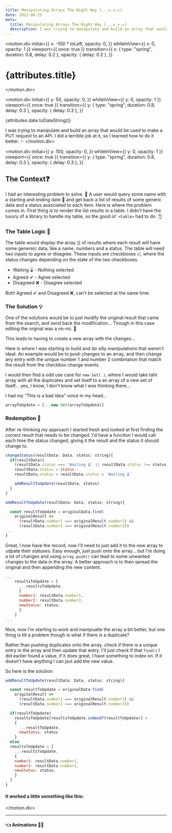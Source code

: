 ```yaml
---
title: Manipulating Arrays The Right Way [...✔,✔,✔]
date: 2022-08-25
meta:
  title: Manipulating Arrays The Right Way [...✔,✔,✔]
  description: I was trying to manipulate and build an array that would be used to make a PUT request to an API. I did a terrible job at it, so I learned how to do it better. ✨
---
```




<motion.div
  initial={{
    x: -100 * toLeft,
    opacity: 0,
  }}
  whileInView={{ x: 0, opacity: 1 }}
  viewport={{ once: true }}
  transition={{
    x: { type: "spring", duration: 0.8, delay: 0.2 },
    opacity: { delay: 0.2 },
  }}
>
# {attributes.title}
</motion.div>

<motion.div
  initial={{
    y: 50,
    opacity: 0,
  }}
  whileInView={{ y: 0, opacity: 1 }}
  viewport={{ once: true }}
  transition={{
    y: { type: "spring", duration: 0.8, delay: 0.3 },
    opacity: { delay: 0.3 },
  }}
>
{attributes.date.toDateString()}

I was trying to manipulate and build an array that would be used to make a PUT request to an API. I did a terrible job at it, so I learned how to do it better. ✨
</motion.div>

<motion.div
  initial={{
    y: 100,
    opacity: 0,
  }}
  whileInView={{ y: 0, opacity: 1 }}
  viewport={{ once: true }}
  transition={{
    y: { type: "spring", duration: 0.8, delay: 0.3 },
    opacity: { delay: 0.3 },
  }}
>
## The Context❓

I had an interesting problem to solve. 🤔 A user would query some name with a starting and ending date 📅 and get back a list of results of some generic data and a status associated to each item. Here is where the problem comes in.
First thing is to render the list results in a table. I didn't have the luxury of a library to handle my table, so the good ol' `<table>` had to do. 👌

### The Table Logic 🧮
The table would display the array 🀠 of results where each result will have some genereic data, like a name, numbers and a status. The table will need two inputs to agree or disagree. These inputs are checkboxes ☑, where the status changes depending on the state of the two checkboxes.

* Waiting ⌛ - Nothing selected
* Agreed ✔ - Agree selected
* Disagreed ❌ - Disagree selected

Both Agreed ✔ and Disagreed ❌, can't be selected at the same time.

### The Solution 💡

One of the solutions would be to just modify the original result that came from the search, and send back the modification... Though in this case editing the orginal was a no-no. 🚫

This leads to having to create a new array with the changes...

Here is where I was starting to build and do silly manipulations that weren't ideal. An example would be to push changes to an array, and then change any entry with the unique number 1 and number 2 combination that match the result from the checkbox change events.

I would then find a odd use case for `new Set( )`, where I would take taht array with all the duplicates and set itself to a an array of a new set of itself... yes, I know, I don't know what I was thinking there...

I had my "This is a bad idea" voice in my head...

```jsx
arrayToUpdate = [...new Set(arrayToUpdate)]
```

### Redemption 🎇

After re-thinking my approach I started fresh and looked at first finding the correct result that needs to be changed. I'd have a funciton I would call each time the status changed, giving it the result and the status it should change to.

```jsx
changeStatus(resultData: Data, status: string){
  if(resultData){
    (resultData.status === 'Waiting ⌛' || resultData.status !== status) ? 
    resultData.status = status : 
    resultData.status = resultData.status = 'Waiting ⌛'

    addResultToUpdate(resultData, status)
  }
}
```

```jsx
addResultToUpdate(resultData: Data, status: string){

  const resultToUpdate = originalData.find(
    originalResult =>
      (resultData.number1 === originalResult.number1) &&
      (resultData.number2 === originalResult.number2))
...
}
```

Great, I now have the record, now I'll need to just add it to the new array to udpate their statuses. Easy enough, just push onto the array... but I'm doing a lot of changes and using `array.push()` can lead to some unwanted changes to the data in the array. A better approach is to then spread the original and then appending the new content.

```jsx
...
    resultsToUpdate = [
      ...resultsToUpdate,
      {
      number1: resultData.number1,
      number2: resultData.number2,
      newStatus: status,
      }
    ]
...
```

Nice, now I'm starting to work and manipualte the array a bit better, but one thing is till a problem though is what if there is a duplicate?

Rather than pushing duplicates onto the array, check if there is a unique entry in the array and then update that entry. I'll just check if that `find()` I did earlier found a value, if it does great, I have something to index on. If it doesn't have anything I can jsut add the new value. 

So here is the solution:
```jsx
addResultToUpdate(resultData: Data, status: string){

  const resultToUpdate = originalData.find(
    originalResult =>
      (resultData.number1 === originalResult.number1) &&
      (resultData.number2 === originalResult.number2))

  if(resultToUpdate)
    resultsToUpdate[resultsToUpdate.indexOf(resultToUpdate)] = 
    {
      ...resultToUpdate, 
      newStatus: status
    }
  else
  resultsToUpdate = [
    ...resultsToUpdate,
    {
    number1: resultData.number1,
    number2: resultData.number2,
    newStatus: status,
    }
  ]
}
```

#### It worked a little something like this:

<TableLogic />

</motion.div>

---

<div className="flex flex-row">
  <motion.div
    initial={{
      x: -100 * toLeft,
      opacity: 0,
    }}
    whileInView={{ x: 0, opacity: 1 }}
    viewport={{ once: true }}
    transition={{
      x: { type: "spring", duration: 0.8, delay: 0.2 },
      opacity: { delay: 0.2 },
    }}
    className="mr-auto"
  >
    <div className="transition ease-in-out
        rounded-lg shadow-lg
        hover:scale-105 hover:underline 
        bg-gradient-to-bl from-green-300 via-blue-500 to-purple-600 
        hover:bg-gradient-to-br hover:from-pink-500 hover:via-red-500 hover:to-yellow-500">
      <Link to={`../animations`} className="no-underline text-white" >
        <div>
          <h4 style={{ marginTop: "0px" }} className="py-4 px-5 text-white">👈 Animations 🏃‍♂️</h4>
        </div>
      </Link>
    </div>
  </motion.div>
</div>